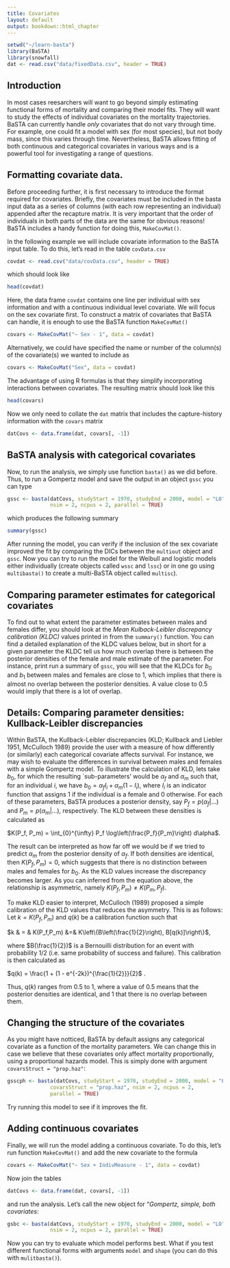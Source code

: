 ```yaml
---
title: Covariates
layout: default
output: bookdown::html_chapter
---
```

<!---
1. Use standard R Markdown.
2. Headings with "##" will be automatically turned into table of contents. Therefore, for longer tutorials please use this facility.
3. Check that R studio will knit into an HTML document.
4. You can contribute the .rmd file via GitHub (https://github.com/jonesor/learn-basta), **to the master branch ONLY**. To do that you must be a collaborator on the repository (contact me with your username), or you can fork the repository and send a pull request (https://help.github.com/articles/using-pull-requests/).
5. Alternatively you can email me the *rmd file and associated files (e.g. any figures/diagrams.)
6. I will then compile the site on my computer and push it to the gh-pages branch (which is where the website lives). You could also do this, but you will need to have Jekyll and pandoc installed.
-->

```r
setwd("~/learn-basta")
library(BaSTA)
library(snowfall)
dat <- read.csv("data/fixedData.csv", header = TRUE)

```

## Introduction {#intro}

In most cases reesarchers will want to go beyond simply estimating functional forms of mortality and comparing their model fits. They will want to study the effects of individual covariates on the mortality trajectories. BaSTA can currently handle *only* covariates that do not vary through time. For example, one could fit a model with sex (for most species), but not body mass, since this varies through time. Nevertheless, BaSTA allows fitting of both continuous and categorical covariates in various ways and is a powerful tool for investigating a range of questions.



## Formatting covariate data.

Before proceeding further, it is first necessary to introduce the format required for covariates. Briefly, the covariates must be included in the basta input data as a series of columns (with each row representing an individual) appended after the recapture matrix. It is very important that the order of individuals in both parts of the data are the same for obvious reasons! BaSTA includes a handy function for doing this, `MakeCovMat()`.

In the following example  we will include covariate information to the BaSTA input table. To do this, let's read in the table `covData.csv`

```r
covdat <- read.csv("data/covData.csv", header = TRUE)
```

which should look like 

```r
head(covdat)
```

Here, the data frame `covdat` contains one line per individual with sex information and with a continuous individual level covariate. We will focus on the sex covariate first. To construct a matrix of covariates that BaSTA can handle, it is enough to use the BaSTA function `MakeCovMat()`

```r
covars <- MakeCovMat("~ Sex - 1", data = covdat)
```

Alternatively, we could have specified the name or number of the column(s) of the covariate(s) we wanted to include as 

```r
covars <- MakeCovMat("Sex", data = covdat)
```

The advantage of using R formulas is that they simplify incorporating interactions between covariates. The resulting matrix should look like this

```r
head(covars)
```

Now we only need to collate the `dat` matrix that includes the capture-history information with the `covars` matrix

```r
datCovs <- data.frame(dat, covars[, -1])
```

## BaSTA analysis with categorical covariates {#catagorical}

Now, to run the analysis, we simply use function `basta()` as we did before. Thus, to run a Gompertz model and save the output in an object `gssc` you can type

```r
gssc <- basta(datCovs, studyStart = 1970, studyEnd = 2000, model = "LO",
              nsim = 2, ncpus = 2, parallel = TRUE)
```

which produces the following summary

```r
summary(gssc)
```

After running the model, you can verify if the inclusion of the sex covariate improved the fit by comparing the DICs between the `multiout` object and `gssc`. Now you can try to run the model for the Weibull and logistic models either individually (create objects called `wssc` and `lssc`) or in one go using `multibasta()` to create a multi-BaSTA object called `multisc`).

## Comparing parameter estimates for categorical covariates {#compare-parameter-estimates}

To find out to what extent the parameter estimates between males and females differ, you should look at the *Mean Kulback-Leibler discrepancy calibration (KLDC)* values printed in from the `summary()` function. You can find a detailed explanation of the KLDC values below, but in short for a given parameter the KLDC tell us how much overlap there is between the posterior densities of the female and male estimate of the parameter. For instance, print run a summary of `gssc`, you will see that the KLDCs for $b_0$ and $b_1$ between males and females are close to 1, which implies that there is almost no overlap between the posterior densities. A value close to 0.5 would imply that there is a lot of overlap. 

## Details: Comparing parameter densities: Kullback-Leibler discrepancies {#kullback-leibler}

Within BaSTA, the Kullback-Leibler discrepancies (KLD; Kullback and Liebler 1951, McCulloch 1989) provide the user with a measure of how differently (or similarly) each categorical covariate affects survival.  For instance, we may wish to evaluate the differences in survival between males and females with a simple Gompertz model. To illustrate the calculation of KLD, lets take $b_0$, for which the resulting `sub-parameters' would be $\alpha_{f}$ and $\alpha_{m}$ such that, for an individual $i$, we have $b_0 = \alpha_f I_i + \alpha_m (1 - I_i)$, where $I_i$ is an indicator function that assigns 1 if the individual is a female and 0 otherwise. For each of these parameters, BaSTA produces a posterior density, say $P_f = p(\alpha_{f} | \dots)$ and $P_m = p(\alpha_{m} | \dots)$, respectively. The KLD between these densities is calculated as

$K(P_f, P_m) = \int_{0}^{\infty} P_f \log\left(\frac{P_f}{P_m}\right) d\alpha$. 

The result can be interpreted as how far off we would be if we tried to predict $\alpha_m$ from the posterior density of $\alpha_f$. If both densities are identical, then $K(P_f, P_m) = 0$, which suggests that there is no distinction between males and females for $b_0$. As the KLD values increase the discrepancy becomes larger. As you can inferred from the equation above, the relationship is asymmetric, namely $K(P_f, P_m) \neq K(P_m, P_f)$. 

To make KLD easier to interpret, McCulloch (1989) proposed a simple calibration of the KLD values that reduces the asymmetry. This is as follows: Let $k = K(P_f, P_m)$ and $q(k)$ be a calibration function such that 

$k & = & K(P_f,P_m) &=&  K\left\{B\left(\frac{1}{2}\right), B[q(k)]\right\}$,

where $B(\frac{1}{2})$ is a Bernouilli distribution for an event with probability $1/2$ (i.e. same probability of success and failure). This calibration is then calculated as

$q(k) = \frac{1 + (1 - e^{-2k})^{\frac{1}{2}}}{2}$ .

Thus, $q(k)$ ranges from 0.5 to 1, where a value of 0.5 means that the posterior densities are identical, and 1 that there is no overlap between them.


## Changing the structure of the covariates {#covariate-structure}

As you might have notticed, BaSTA by default assigns any categorical covariate as a function of the mortality parameters. We can change this in case we believe that these covariates only affect mortality proportionally, using a proportional hazards model. This is simply done with argument `covarsStruct = "prop.haz"`:

```r
gsscph <- basta(datCovs, studyStart = 1970, studyEnd = 2000, model = "LO",
              covarsStruct = "prop.haz", nsim = 2, ncpus = 2, 
              parallel = TRUE)
```

Try running this model to see if it improves the fit.

## Adding continuous covariates {#continuous-covariates}

Finally, we will run the model adding a continuous covariate. To do this, let's run function `MakeCovMat()` and add the new covariate to the formula

```r
covars <- MakeCovMat("~ Sex + IndivMeasure - 1", data = covdat)
```

Now join the tables

```r
datCovs <- data.frame(dat, covars[, -1])
```

and run the analysis. Let's call the new object \mverb{gsbc} for "*Gompertz, simple, both covariates*:

```r
gsbc <- basta(datCovs, studyStart = 1970, studyEnd = 2000, model = "LO",
              nsim = 2, ncpus = 2, parallel = TRUE)
```

Now you can try to evaluate which model performs best. What if you test different functional forms with arguments `model` and `shape` (you can do this with `mulitbasta()`).




